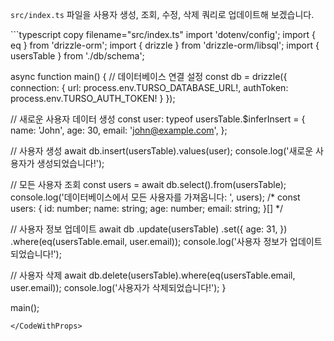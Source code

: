 
`src/index.ts` 파일을 사용자 생성, 조회, 수정, 삭제 쿼리로 업데이트해 보겠습니다.

<CodeWithProps dialect={props.dialect} env_variable={props.env_variable}>
```typescript copy filename="src/index.ts"
import 'dotenv/config';
import { eq } from 'drizzle-orm';
import { drizzle } from 'drizzle-orm/libsql';
import { usersTable } from './db/schema';

async function main() {
  // 데이터베이스 연결 설정
  const db = drizzle({ 
    connection: { 
        url: process.env.TURSO_DATABASE_URL!, 
        authToken: process.env.TURSO_AUTH_TOKEN!
    }
  });

  // 새로운 사용자 데이터 생성
  const user: typeof usersTable.$inferInsert = {
    name: 'John',
    age: 30,
    email: 'john@example.com',
  };

  // 사용자 생성
  await db.insert(usersTable).values(user);
  console.log('새로운 사용자가 생성되었습니다!');

  // 모든 사용자 조회
  const users = await db.select().from(usersTable);
  console.log('데이터베이스에서 모든 사용자를 가져옵니다: ', users);
  /*
  const users: {
    id: number;
    name: string;
    age: number;
    email: string;
  }[]
  */

  // 사용자 정보 업데이트
  await db
    .update(usersTable)
    .set({
      age: 31,
    })
    .where(eq(usersTable.email, user.email));
  console.log('사용자 정보가 업데이트되었습니다!');

  // 사용자 삭제
  await db.delete(usersTable).where(eq(usersTable.email, user.email));
  console.log('사용자가 삭제되었습니다!');
}

main();
```
</CodeWithProps>



